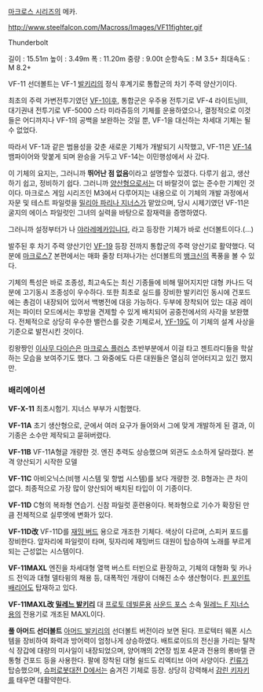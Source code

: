 [[마크로스 시리즈]]의 메카.

http://www.steelfalcon.com/Macross/Images/VF11fighter.gif

Thunderbolt

길이 : 15.51m
높이 : 3.49m
폭 : 11.20m
중량 : 9.00t
순항속도 : M 3.5+
최대속도 : M 8.2+

VF-11 선더볼트는 VF-1 [[발키리]]의 정식 후계기로 통합군의 차기 주력 양산기이다.

최초의 주력 가변전투기였던 [[VF-1]]이후, 통합군은 우주용 전투기로 VF-4 라이트닝III, 대기권내 전투기로 VF-5000 스타 미라쥬등의 기체를 운용하였으나, 결정적으로 이것들은 어디까지나 VF-1의 공백을 보완하는 것일 뿐, VF-1을 대신하는 차세대 기체는 될 수 없었다.

따라서 VF-1과 같은 범용성을 갖춘 새로운 기체가 개발되기 시작했고, VF-11은 [[VF-14]] 뱀파이어와 맞붙게 되며 완승을 거두고 VF-14는 이민행성에서 사 갔다.

이 기체의 요지는, 그러니까 '''뛰어난 점 없음'''이라고 설명할수 있겠다. 다루기 쉽고, 생산하기 쉽고, 정비하기 쉽다. 그러니까 [[양산형]]으로서는 더 바랄것이 없는 준수한 기체인 것이다. 마크로스 게임 시리즈인 M3에서 다루어지는 내용으로 이 기체의 개발 과정에서 자문 및 테스트 파일럿을 [[밀리아 파리나 지너스]]가 맡았으며, 당시 시제기였던 VF-11은 굴지의 에이스 파일럿인 그녀의 실력을 바탕으로 잠재력을 증명하였다.

그러니까 설정부터가 나 [[야라레메카]]입니다, 라고 등장한 기체가 바로 선더볼트이다.(...) 

발주된 후 차기 주력 양산기인 [[VF-19]] 등장 전까지 통합군의 주력 양산기로 활약했다. 덕분에 [[마크로스7]] 본편에서는 매화 줄창 터져나가는 선더볼트의 [[뱅크신]]의 폭풍을 볼 수 있다. 

기체의 특성은 바로 조종성, 최고속도는 최신 기종들에 비해 떨어지지만 대형 카나드 덕분에 고기동시 조종성이 우수하다. 또한 최초로 실드를 장비한 발키리인 동시에 건포드에는 총검이 내장되어 있어서 백병전에 대응 가능하다. 두부에 장착되어 있는 대공 레이저는 파이터 모드에서는 후방을 견제할 수 있게 배치되어 공중전에서의 사각을 보완했다. 전체적으로 상당히 우수한 밸런스를 갖춘 기체로서, [[YF-19]]도 이 기체의 설계 사상을 기준으로 발전시킨 것이다. 

킹왕짱인 [[이사무 다이슨]]은 [[마크로스 플러스]] 초반부분에서 이걸 타고 젠트라디들을 학살하는 모습을 보여주기도 했다. 그 와중에도 다른 대원들은 열심히 얻어터지고 있긴 했지만.

=== 배리에이션 === 
'''VF-X-11'''
최초시험기. 지너스 부부가 시험했다.

'''VF-11A'''
초기 생산형으로, 군에서 여러 요구가 들어와서 그에 맞게 개발하게 된 결과, 이 기종은 소수만 제작되고 묻혀버렸다.

'''VF-11B'''
VF-11A형글 개량한 것. 엔진 추력도 상승했으며 외관도 소소하게 달라졌다. 본격 양산되기 시작한 모델

'''VF-11C'''
아비오닉스(비행 시스템 및 항법 시스템)를 보다 개량한 것. B형과는 큰 차이 없다. 최종적으로 가장 많이 양산되어 배치된 타입이 이 기종이다.

'''VF-11D'''
C형의 복좌형 연습기. 신참 파일럿 훈련용이다. 복좌형으로 기수가 확장된 만큼 전체적으로 실루엣에 변화가 있다.

'''VF-11D改'''
VF-11D를 [[재밍 버드]] 용으로 개조한 기체다. 색상이 다르며, 스피커 포드를 장비한다. 앞자리에 파일럿이 타며, 뒷자리에 재밍버드 대원이 탑승하여 노래를 부르게 되는 근성없는 시스템이다. 

'''VF-11MAXL'''
엔진을 차세대형 열핵 버스트 터빈으로 환장하고, 기체의 대형화 및 카나드 전익과 대형 델타윙의 채용 등, 대폭적인 개량이 더해진 소수 생산형이다. [[핀 포인트 배리어]]도 탑재하고 있다. 

'''VF-11MAXL改 [[밀레느 발키리]]'''
대 [[프로토 데빌룬]]용 [[사운드 포스]] 소속 [[밀레느 F 지너스]]용의 전용기로 개조된 MAXL이다.

'''풀 아머드 선더볼트'''
[[아머드 발키리]]의 선더볼트 버전이라 보면 된다. 프로텍터 웨폰 시스템을 장비하여 화력과 방어력이 엄청나게 상승하였다. 배트로이드의 전신을 가리는 탈착식 장갑에 대량의 미사일이 내장되었으며, 양어깨의 2연장 빔포 4문과 전용의 롱바렐 관통형 건포드 등을 사용한다. 팔에 장착된 대형 쉴드도 리엑티브 아머 사양이다. [[킨류]]가 탑승했으며, [[슈퍼로봇대전 D]]에서는 숨겨진 기체로 등장. 상당히 강력해서 [[감린 키자키]]를 태우면 대활약한다.

